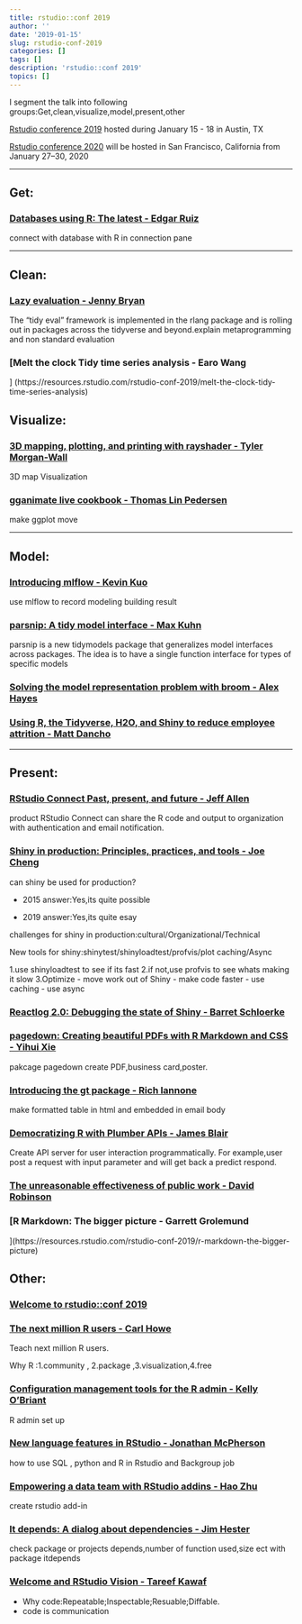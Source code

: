 ```yaml
---
title: rstudio::conf 2019
author: ''
date: '2019-01-15'
slug: rstudio-conf-2019
categories: []
tags: []
description: 'rstudio::conf 2019'
topics: []
---
```


I segment the talk into following groups:Get,clean,visualize,model,present,other 

[Rstudio conference 2019](https://resources.rstudio.com/rstudio-conf-2019) hosted during January 15 - 18 in Austin, TX

[Rstudio conference 2020](https://www.rstudio.com/conference/) will be hosted in San Francisco, California from January 27–30, 2020

--------------------------------------------------------


## Get:


### [Databases using R: The latest - Edgar Ruiz](https://resources.rstudio.com/rstudio-conf-2019/databases-using-r-the-latest)

connect with database with R in connection pane


--------------------------------------------------------

## Clean:

### [Lazy evaluation - Jenny Bryan](https://resources.rstudio.com/rstudio-conf-2019/lazy-evaluation)

The "tidy eval" framework is implemented in the rlang package and is rolling out in packages across the tidyverse and beyond.explain metaprogramming and non standard evaluation 


### [Melt the clock Tidy time series analysis - Earo Wang
]
(https://resources.rstudio.com/rstudio-conf-2019/melt-the-clock-tidy-time-series-analysis)



## Visualize:


### [3D mapping, plotting, and printing with rayshader - Tyler Morgan-Wall](https://resources.rstudio.com/rstudio-conf-2019/3d-mapping-plotting-and-printing-with-rayshader)

3D map Visualization



### [gganimate live cookbook - Thomas Lin Pedersen](https://resources.rstudio.com/rstudio-conf-2019/gganimate-live-cookbook)

make ggplot move


--------------------------------------------------------

## Model:


### [Introducing mlflow - Kevin Kuo](https://resources.rstudio.com/rstudio-conf-2019/introducing-mlflow)


use mlflow to record modeling building result 


### [parsnip: A tidy model interface - Max Kuhn](https://resources.rstudio.com/rstudio-conf-2019/parsnip-a-tidy-model-interface)


parsnip is a new tidymodels package that generalizes model interfaces across packages. The idea is to have a single function interface for types of specific models 


### [Solving the model representation problem with broom - Alex Hayes](https://resources.rstudio.com/rstudio-conf-2019/solving-the-model-representation-problem-with-broom)


### [Using R, the Tidyverse, H2O, and Shiny to reduce employee attrition - Matt Dancho](https://resources.rstudio.com/rstudio-conf-2019/using-r-the-tidyverse-h2o-and-shiny-to-reduce-employee-attrition)





--------------------------------------------------------



## Present:

### [RStudio Connect Past, present, and future - Jeff Allen](https://resources.rstudio.com/rstudio-conf-2019/rstudio-connect-past-present-and-future)

product RStudio Connect  can share the R code and output to organization with  authentication and email notification.


### [Shiny in production: Principles, practices, and tools - Joe Cheng](https://resources.rstudio.com/rstudio-conf-2019/shiny-in-production-principles-practices-and-tools-joe-cheng)

can shiny be used for production?

- 2015 answer:Yes,its quite possible

- 2019 answer:Yes,its quite esay

challenges for shiny in production:cultural/Organizational/Technical

New tools for shiny:shinytest/shinyloadtest/profvis/plot caching/Async

1.use shinyloadtest to see if its fast
2.if not,use profvis to see whats making it slow
3.Optimize
- move work out of Shiny
- make code faster
- use caching
- use async



### [Reactlog 2.0: Debugging the state of Shiny - Barret Schloerke](https://resources.rstudio.com/rstudio-conf-2019/reactlog-2-0-debugging-the-state-of-shiny)


### [pagedown: Creating beautiful PDFs with R Markdown and CSS - Yihui Xie](https://resources.rstudio.com/rstudio-conf-2019/pagedown-creating-beautiful-pdfs-with-r-markdown-and-css)
pakcage pagedown create PDF,business card,poster.




### [Introducing the gt package - Rich Iannone](https://resources.rstudio.com/rstudio-conf-2019/introducing-the-gt-package)
make formatted table in html and embedded in email body




### [Democratizing R with Plumber APIs - James Blair](https://resources.rstudio.com/rstudio-conf-2019/democratizing-r-with-plumber-apis)
Create API server for user interaction programmatically. For example,user post a request with input parameter and will get back a predict respond.


### [The unreasonable effectiveness of public work - David Robinson](https://resources.rstudio.com/rstudio-conf-2019/the-unreasonable-effectiveness-of-public-work)


### [R Markdown: The bigger picture - Garrett Grolemund
](https://resources.rstudio.com/rstudio-conf-2019/r-markdown-the-bigger-picture)


## Other:

### [Welcome to rstudio::conf 2019](https://resources.rstudio.com/rstudio-conf-2019/welcome-to-rstudio-conf-2019)






### [The next million R users - Carl Howe](https://resources.rstudio.com/rstudio-conf-2019/the-next-million-r-users
)
Teach next million R users.

Why R :1.community , 2.package ,3.visualization,4.free


### [Configuration management tools for the R admin - Kelly O'Briant](https://resources.rstudio.com/rstudio-conf-2019/configuration-management-tools-for-the-r-admin)
R admin set up





### [New language features in RStudio - Jonathan McPherson](https://resources.rstudio.com/rstudio-conf-2019/new-language-features-in-rstudio)
how to use SQL , python and R in Rstudio and Backgroup job





### [Empowering a data team with RStudio addins - Hao Zhu](https://resources.rstudio.com/rstudio-conf-2019/empowering-a-data-team-with-rstudio-addins)

create rstudio add-in

### [It depends: A dialog about dependencies - Jim Hester](https://resources.rstudio.com/rstudio-conf-2019/it-depends-a-dialog-about-dependencies)

check package or projects depends,number of function used,size ect with package itdepends




### [Welcome and RStudio Vision - Tareef Kawaf](https://resources.rstudio.com/rstudio-conf-2019/opening-keynote-tareef-kawaf)

- Why code:Repeatable;Inspectable;Resuable;Diffable.
- code is communication

























